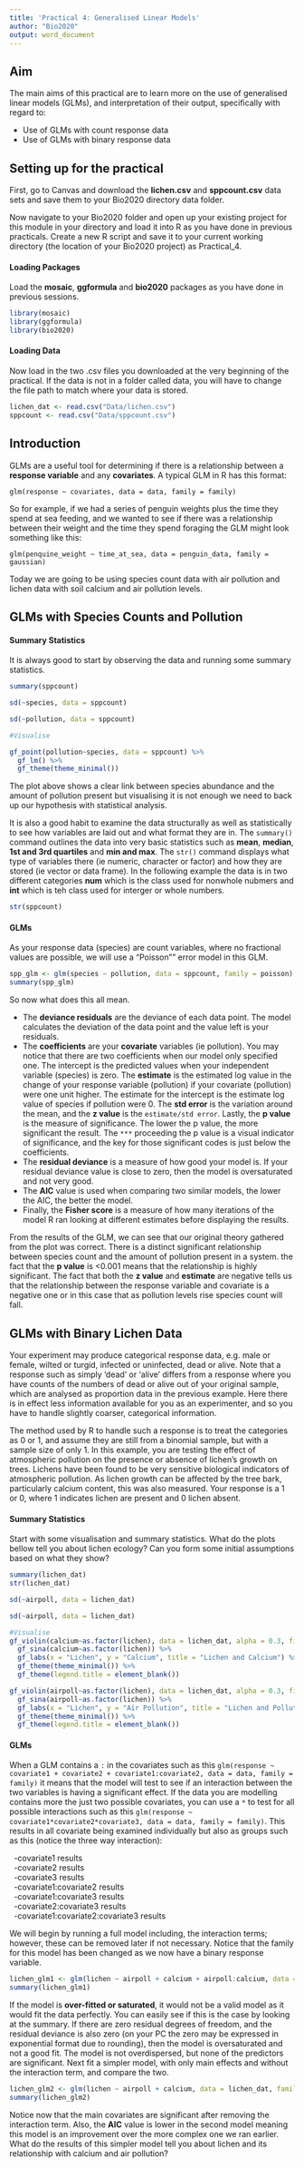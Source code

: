 ```yaml
---
title: 'Practical 4: Generalised Linear Models'
author: "Bio2020"
output: word_document
---
```

## Aim

The main aims of this practical are to learn more on the use of generalised linear models (GLMs), and interpretation of their output, specifically with regard to:  

- Use of GLMs with count response data
- Use of GLMs with binary response data

## Setting up for the practical  

First, go to Canvas and download the **lichen.csv** and **sppcount.csv** data sets and save them to your Bio2020 directory data folder.  

Now navigate to your Bio2020 folder and open up your existing project for this module in your directory and load it into R as you have done in previous practicals. Create a new R script and save it to your current working directory (the location of your Bio2020 project) as Practical_4. 

#### Loading Packages  

Load the **mosaic**, **ggformula** and **bio2020** packages as you have done in previous sessions.    
```r
library(mosaic)
library(ggformula)
library(bio2020)

```

#### Loading Data  

Now load in the two .csv files you downloaded at the very beginning of the practical. If the data is not in a folder called data, you will have to change the file path to match where your data is stored. 
```r
lichen_dat <- read.csv("Data/lichen.csv")
sppcount <- read.csv("Data/sppcount.csv")

```

## Introduction  

GLMs are a useful tool for determining if there is a relationship between a **response variable** and any **covariates**. A typical GLM in R has this format: 

<div align="center"> `glm(response ~ covariates, data = data, family = family)` </div>

So for example, if we had a series of penguin weights plus the time they spend at sea feeding, and we wanted to see if there was a relationship between their weight and the time they spend foraging the GLM might look something like this: 

<div align="center"> `glm(penquine_weight ~ time_at_sea, data = penguin_data, family = gaussian)` </div>

Today we are going to be using species count data with air pollution and lichen data with soil calcium and air pollution levels.  

## GLMs with Species Counts and Pollution

#### Summary Statistics 

It is always good to start by observing the data and running some summary statistics. 

```r
summary(sppcount)

sd(~species, data = sppcount)

sd(~pollution, data = sppcount)

#Visualise

gf_point(pollution~species, data = sppcount) %>% 
  gf_lm() %>% 
  gf_theme(theme_minimal())

```

The plot above shows a clear link between species abundance and the amount of pollution present but visualising it is not enough we need to back up our hypothesis with statistical analysis.  

It is also a good habit to examine the data structurally as well as statistically to see how variables are laid out and what format they are in. The `summary()` command outlines the data into very basic statistics such as **mean**, **median**, **1st and 3rd quartiles** and **min and max**. The `str()` command displays what type of variables there (ie numeric, character or factor) and how they are stored (ie vector or data frame). In the following example the data is in two different categories **num** which is the class used for nonwhole nubmers and **int** which is teh class used for interger or whole numbers.  
```r
str(sppcount)

```

#### GLMs

As your response data (species) are count variables, where no fractional values are possible, we will use a "Poisson"" error model in this GLM.  

```r
spp_glm <- glm(species ~ pollution, data = sppcount, family = poisson)
summary(spp_glm)

```

So now what does this all mean. 

- The **deviance residuals** are the deviance of each data point. The model calculates the deviation of the data point and the value left is your residuals.
- The **coefficients** are your **covariate** variables (ie pollution). You may notice that there are two coefficients when our model only specified one. The intercept is the predicted values when your independent variable (species) is zero. The **estimate** is the estimated log value in the change of your response variable (pollution) if your covariate (pollution) were one unit higher. The estimate for the intercept is the estimate log value of species if pollution were 0. The **std error** is the variation around the mean, and the **z value** is the `estimate/std error`. Lastly, the **p value** is the measure of significance. The lower the p value, the more significant the result. The `***` proceeding the p value is a visual indicator of significance, and the key for those significant codes is just below the coefficients.
- The **residual deviance** is a measure of how good your model is. If your residual deviance value is close to zero, then the model is oversaturated and not very good. 
- The **AIC** value is used when comparing two similar models, the lower the AIC, the better the model.
- Finally, the **Fisher score** is a measure of how many iterations of the model R ran looking at different estimates before displaying the results. 

From the results of the GLM, we can see that our original theory gathered from the plot was correct. There is a distinct significant relationship between species count and the amount of pollution present in a system. the fact that the **p value** is <0.001 means that the relationship is highly significant. The fact that both the **z value** and **estimate** are negative tells us that the relationship between the response variable and covariate is a negative one or in this case that as pollution levels rise species count will fall. 

## GLMs with Binary Lichen Data

Your experiment may produce categorical response data, e.g. male or female, wilted or turgid, infected or uninfected, dead or alive. Note that a response such as simply 'dead' or 'alive' differs from a response where you have counts of the numbers of dead or alive out of your original sample, which are analysed as proportion data in the previous example. Here there is in effect less information available for you as an experimenter, and so you have to handle slightly coarser, categorical information.

The method used by R to handle such a response is to treat the categories as 0 or 1, and assume they are still from a binomial sample, but with a sample size of only 1.
In this example, you are testing the effect of atmospheric pollution on the presence or absence of lichen's growth on trees. Lichens have been found to be very sensitive biological indicators of atmospheric pollution. As lichen growth can be affected by the tree bark, particularly calcium content, this was also measured. Your response is a 1 or 0, where 1 indicates lichen are present and 0 lichen absent. 

#### Summary Statistics

Start with some visualisation and summary statistics. What do the plots bellow tell you about lichen ecology? Can you form some initial assumptions based on what they show?  








```r
summary(lichen_dat)
str(lichen_dat)

sd(~airpoll, data = lichen_dat)

sd(~airpoll, data = lichen_dat)

#Visualise
gf_violin(calcium~as.factor(lichen), data = lichen_dat, alpha = 0.3, fill = ~as.character(lichen)) %>% 
  gf_sina(calcium~as.factor(lichen)) %>% 
  gf_labs(x = "Lichen", y = "Calcium", title = "Lichen and Calcium") %>% 
  gf_theme(theme_minimal()) %>% 
  gf_theme(legend.title = element_blank())

gf_violin(airpoll~as.factor(lichen), data = lichen_dat, alpha = 0.3, fill = ~as.character(lichen)) %>% 
  gf_sina(airpoll~as.factor(lichen)) %>% 
  gf_labs(x = "Lichen", y = "Air Pollution", title = "Lichen and Pollution") %>% 
  gf_theme(theme_minimal()) %>% 
  gf_theme(legend.title = element_blank())

```

#### GLMs

When a GLM contains a `:` in the covariates such as this `glm(response ~ covariate1 + covariate2 + covariate1:covariate2, data = data, family = family)` it means that the model will test to see if an interaction between the two variables is having a significant effect. If the data you are modelling contains more the just two possible covariates, you can use a `*` to test for all possible interactions such as this `glm(response ~ covariate1*covariate2*covariate3, data = data, family = family)`. This results in all covariate being examined individually but also as groups such as this (notice the three way interaction):

|   -covariate1 results  
|   -covariate2 results   
|   -covariate3 results  
|   -covariate1:covariate2 results  
|   -covariate1:covariate3 results  
|   -covariate2:covariate3 results  
|   -covariate1:covariate2:covariate3 results  

We will begin by running a full model including, the interaction terms; however, these can be removed later if not necessary. Notice that the family for this model has been changed as we now have a binary response variable. 

```r

lichen_glm1 <- glm(lichen ~ airpoll + calcium + airpoll:calcium, data = lichen_dat, family = binomial)
summary(lichen_glm1)

```

If the model is **over-fitted or saturated**, it would not be a valid model as it would fit the data perfectly. You can easily see if this is the case by looking at the summary. If there are zero residual degrees of freedom, and the residual deviance is also zero (on your PC the zero may be expressed in exponential format due to rounding), then the model is oversaturated and not a good fit. The model is not overdispersed, but none of the predictors are significant. Next fit a simpler model, with only main effects and without the interaction term, and compare the two. 

```r
lichen_glm2 <- glm(lichen ~ airpoll + calcium, data = lichen_dat, family = binomial)
summary(lichen_glm2)

```

Notice now that the main covariates are significant after removing the interaction term. Also, the **AIC** value is lower in the second model meaning this model is an improvement over the more complex one we ran earlier. What do the results of this simpler model tell you about lichen and its relationship with calcium and air pollution?